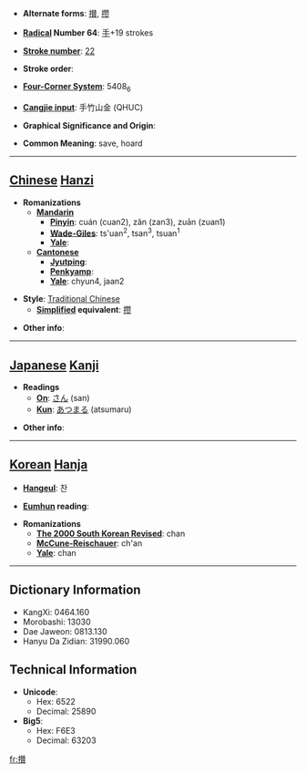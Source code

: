 * '''Alternate forms''': [[攅]], [[攒]]

* '''[[Wiktionary:Chinese radical index| Radical]] Number 64''': [[Wiktionary:Chinese radical index 手|手]]+19 strokes

* '''[[Wiktionary:Chinese total strokes index|Stroke number]]''': [[Wiktionary:Chinese total strokes index 22|22]]

* '''Stroke order''': 

* '''[[Wiktionary:Chinese four corner index|Four-Corner System]]''': 5408<sub>6</sub>

* '''[[Wiktionary:Chinese Cangjie index|Cangjie input]]''': 手竹山金 (QHUC)

* '''Graphical Significance and Origin''': 

* '''Common Meaning''': save, hoard

----

== [[Chinese]] [[Hanzi]] ==

* '''Romanizations'''
** '''[[Mandarin]]'''
*** '''[[Pinyin]]''': cuán (cuan2), zǎn (zan3), zuān (zuan1)
*** '''[[Wade-Giles]]''': ts'uan<sup>2</sup>, tsan<sup>3</sup>, tsuan<sup>1</sup>
*** '''[[Yale]]''': 
** '''[[Cantonese]]'''
*** '''[[Jyutping]]''':
*** '''[[Penkyamp]]''': 
*** '''[[Yale]]''': chyun4, jaan2

* '''Style''': [[Traditional Chinese]] 
** '''[[Simplified Chinese|Simplified]] equivalent''': [[攒]]

* '''Other info''': 

----

== [[Japanese]] [[Kanji]] ==

* '''Readings'''
** '''[[On]]''': [[さん]] (san)
** '''[[Kun]]''': [[あつまる]] (atsumaru)

* '''Other info''':  

----

== [[Korean]] [[Hanja]] ==

* '''[[Hangeul]]''': 찬

* '''[[Eumhun]] reading''': 

* '''Romanizations'''
** '''[[The 2000 South Korean Revised Romanization|The 2000 South Korean Revised]]''': chan
** '''[[McCune-Reischauer]]''': ch'an
** '''[[Yale]]''': chan

----

== Dictionary Information ==

* KangXi: 0464.160
* Morobashi: 13030
* Dae Jaweon: 0813.130
* Hanyu Da Zidian: 31990.060

== Technical Information ==

* '''Unicode''':
** Hex: 6522
** Decimal: 25890
* '''Big5''':
** Hex: F6E3
** Decimal: 63203

[[fr:攢]]
